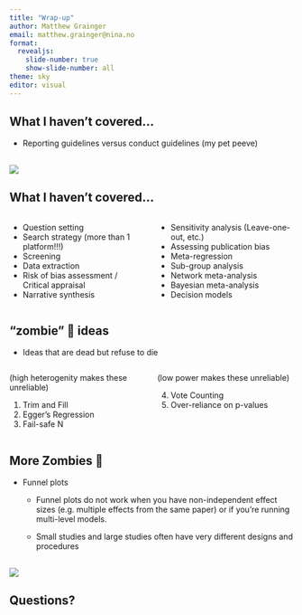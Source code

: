 ```yaml
---
title: "Wrap-up"
author: Matthew Grainger
email: matthew.grainger@nina.no
format:
  revealjs:
    slide-number: true
    show-slide-number: all
theme: sky
editor: visual
---
```


## What I haven't covered...

-   Reporting guidelines versus conduct guidelines (my pet peeve)

## 

![](images/clipboard-2399020059.png)

## What I haven't covered...

::::: columns
::: {.column width="50%"}
-   Question setting
-   Search strategy (more than 1 platform!!!)
-   Screening
-   Data extraction
-   Risk of bias assessment / Critical appraisal
-   Narrative synthesis
:::

::: {.column width="50%"}
-   Sensitivity analysis (Leave-one-out, etc.)
-   Assessing publication bias
-   Meta-regression
-   Sub-group analysis
-   Network meta-analysis
-   Bayesian meta-analysis
-   Decision models
:::
:::::

## "zombie" 🧟️ ideas

-   Ideas that are dead but refuse to die

::::: columns
::: {.column width="50%"}
(high heterogenity makes these unreliable)

1)  Trim and Fill
2)  Egger’s Regression
3)  Fail-safe N
:::

::: {.column width="50%"}
(low power makes these unreliable)

4)  Vote Counting
5)  Over-reliance on p-values
:::
:::::

## More Zombies 🧟️

-   Funnel plots

    -   Funnel plots do not work when you have non-independent effect sizes (e.g. multiple effects from the same paper) or if you're running multi-level models.

    -   Small studies and large studies often have very different designs and procedures

## 

![](images/clipboard-2597424942.png)

## Questions?
